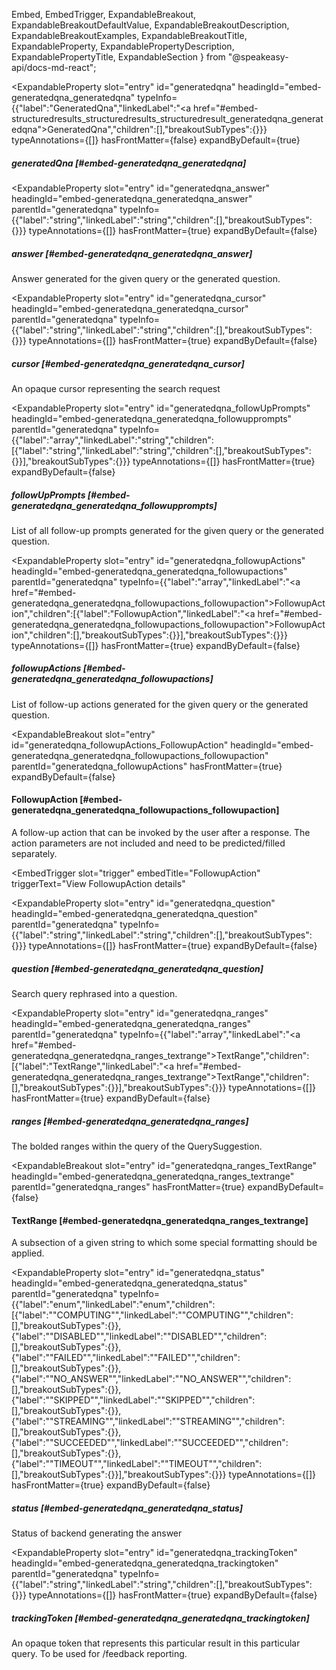   Embed,
  EmbedTrigger,
  ExpandableBreakout,
  ExpandableBreakoutDefaultValue,
  ExpandableBreakoutDescription,
  ExpandableBreakoutExamples,
  ExpandableBreakoutTitle,
  ExpandableProperty,
  ExpandablePropertyDescription,
  ExpandablePropertyTitle,
  ExpandableSection
} from "@speakeasy-api/docs-md-react";

<ExpandableSection>

<ExpandableProperty
  slot="entry"
  id="generatedqna"
  headingId="embed-generatedqna_generatedqna"
  typeInfo={{"label":"GeneratedQna","linkedLabel":"<a href=\"#embed-structuredresults_structuredresults_structuredresult_generatedqna_generatedqna\">GeneratedQna</a>","children":[],"breakoutSubTypes":{}}}
  typeAnnotations={[]}
  hasFrontMatter={false}
  expandByDefault={true}
>

<ExpandablePropertyTitle slot="title">

##### generatedQna [#embed-generatedqna_generatedqna]

</ExpandablePropertyTitle>

</ExpandableProperty>

<ExpandableProperty
  slot="entry"
  id="generatedqna_answer"
  headingId="embed-generatedqna_generatedqna_answer"
  parentId="generatedqna"
  typeInfo={{"label":"string","linkedLabel":"string","children":[],"breakoutSubTypes":{}}}
  typeAnnotations={[]}
  hasFrontMatter={true}
  expandByDefault={false}
>

<ExpandablePropertyTitle slot="title">

##### answer [#embed-generatedqna_generatedqna_answer]

</ExpandablePropertyTitle>

<ExpandablePropertyDescription slot="description">

Answer generated for the given query or the generated question.

</ExpandablePropertyDescription>

</ExpandableProperty>

<ExpandableProperty
  slot="entry"
  id="generatedqna_cursor"
  headingId="embed-generatedqna_generatedqna_cursor"
  parentId="generatedqna"
  typeInfo={{"label":"string","linkedLabel":"string","children":[],"breakoutSubTypes":{}}}
  typeAnnotations={[]}
  hasFrontMatter={true}
  expandByDefault={false}
>

<ExpandablePropertyTitle slot="title">

##### cursor [#embed-generatedqna_generatedqna_cursor]

</ExpandablePropertyTitle>

<ExpandablePropertyDescription slot="description">

An opaque cursor representing the search request

</ExpandablePropertyDescription>

</ExpandableProperty>

<ExpandableProperty
  slot="entry"
  id="generatedqna_followUpPrompts"
  headingId="embed-generatedqna_generatedqna_followupprompts"
  parentId="generatedqna"
  typeInfo={{"label":"array","linkedLabel":"string","children":[{"label":"string","linkedLabel":"string","children":[],"breakoutSubTypes":{}}],"breakoutSubTypes":{}}}
  typeAnnotations={[]}
  hasFrontMatter={true}
  expandByDefault={false}
>

<ExpandablePropertyTitle slot="title">

##### followUpPrompts [#embed-generatedqna_generatedqna_followupprompts]

</ExpandablePropertyTitle>

<ExpandablePropertyDescription slot="description">

List of all follow-up prompts generated for the given query or the generated question.

</ExpandablePropertyDescription>

</ExpandableProperty>

<ExpandableProperty
  slot="entry"
  id="generatedqna_followupActions"
  headingId="embed-generatedqna_generatedqna_followupactions"
  parentId="generatedqna"
  typeInfo={{"label":"array","linkedLabel":"<a href=\"#embed-generatedqna_generatedqna_followupactions_followupaction\">FollowupAction</a>","children":[{"label":"FollowupAction","linkedLabel":"<a href=\"#embed-generatedqna_generatedqna_followupactions_followupaction\">FollowupAction</a>","children":[],"breakoutSubTypes":{}}],"breakoutSubTypes":{}}}
  typeAnnotations={[]}
  hasFrontMatter={true}
  expandByDefault={false}
>

<ExpandablePropertyTitle slot="title">

##### followupActions [#embed-generatedqna_generatedqna_followupactions]

</ExpandablePropertyTitle>

<ExpandablePropertyDescription slot="description">

List of follow-up actions generated for the given query or the generated question.

</ExpandablePropertyDescription>

</ExpandableProperty>

<ExpandableBreakout
  slot="entry"
  id="generatedqna_followupActions_FollowupAction"
  headingId="embed-generatedqna_generatedqna_followupactions_followupaction"
  parentId="generatedqna_followupActions"
  hasFrontMatter={true}
  expandByDefault={false}
>

<ExpandableBreakoutTitle slot="title">

#### FollowupAction [#embed-generatedqna_generatedqna_followupactions_followupaction]

</ExpandableBreakoutTitle>

<ExpandableBreakoutDescription slot="description">

A follow-up action that can be invoked by the user after a response. The action parameters are not included and need to be predicted/filled separately.

</ExpandableBreakoutDescription>

<ExpandableBreakoutExamples slot="examples">

</ExpandableBreakoutExamples>

<ExpandableBreakoutDefaultValue slot="defaultValue">

</ExpandableBreakoutDefaultValue>

<Embed slot="embed">

<EmbedTrigger
  slot="trigger"
  embedTitle="FollowupAction"
  triggerText="View FollowupAction details"
>

<Embedfollowupaction />

</EmbedTrigger>

</Embed>

</ExpandableBreakout>

<ExpandableProperty
  slot="entry"
  id="generatedqna_question"
  headingId="embed-generatedqna_generatedqna_question"
  parentId="generatedqna"
  typeInfo={{"label":"string","linkedLabel":"string","children":[],"breakoutSubTypes":{}}}
  typeAnnotations={[]}
  hasFrontMatter={true}
  expandByDefault={false}
>

<ExpandablePropertyTitle slot="title">

##### question [#embed-generatedqna_generatedqna_question]

</ExpandablePropertyTitle>

<ExpandablePropertyDescription slot="description">

Search query rephrased into a question.

</ExpandablePropertyDescription>

</ExpandableProperty>

<ExpandableProperty
  slot="entry"
  id="generatedqna_ranges"
  headingId="embed-generatedqna_generatedqna_ranges"
  parentId="generatedqna"
  typeInfo={{"label":"array","linkedLabel":"<a href=\"#embed-generatedqna_generatedqna_ranges_textrange\">TextRange</a>","children":[{"label":"TextRange","linkedLabel":"<a href=\"#embed-generatedqna_generatedqna_ranges_textrange\">TextRange</a>","children":[],"breakoutSubTypes":{}}],"breakoutSubTypes":{}}}
  typeAnnotations={[]}
  hasFrontMatter={true}
  expandByDefault={false}
>

<ExpandablePropertyTitle slot="title">

##### ranges [#embed-generatedqna_generatedqna_ranges]

</ExpandablePropertyTitle>

<ExpandablePropertyDescription slot="description">

The bolded ranges within the query of the QuerySuggestion.

</ExpandablePropertyDescription>

</ExpandableProperty>

<ExpandableBreakout
  slot="entry"
  id="generatedqna_ranges_TextRange"
  headingId="embed-generatedqna_generatedqna_ranges_textrange"
  parentId="generatedqna_ranges"
  hasFrontMatter={true}
  expandByDefault={false}
>

<ExpandableBreakoutTitle slot="title">

#### TextRange [#embed-generatedqna_generatedqna_ranges_textrange]

</ExpandableBreakoutTitle>

<ExpandableBreakoutDescription slot="description">

A subsection of a given string to which some special formatting should be applied.

</ExpandableBreakoutDescription>

<ExpandableBreakoutExamples slot="examples">

</ExpandableBreakoutExamples>

<ExpandableBreakoutDefaultValue slot="defaultValue">

</ExpandableBreakoutDefaultValue>

<Embed slot="embed">

<EmbedTrigger slot="trigger" embedTitle="TextRange" triggerText="View TextRange details">

<Embedtextrange />

</EmbedTrigger>

</Embed>

</ExpandableBreakout>

<ExpandableProperty
  slot="entry"
  id="generatedqna_status"
  headingId="embed-generatedqna_generatedqna_status"
  parentId="generatedqna"
  typeInfo={{"label":"enum","linkedLabel":"enum","children":[{"label":"\"COMPUTING\"","linkedLabel":"\"COMPUTING\"","children":[],"breakoutSubTypes":{}},{"label":"\"DISABLED\"","linkedLabel":"\"DISABLED\"","children":[],"breakoutSubTypes":{}},{"label":"\"FAILED\"","linkedLabel":"\"FAILED\"","children":[],"breakoutSubTypes":{}},{"label":"\"NO_ANSWER\"","linkedLabel":"\"NO_ANSWER\"","children":[],"breakoutSubTypes":{}},{"label":"\"SKIPPED\"","linkedLabel":"\"SKIPPED\"","children":[],"breakoutSubTypes":{}},{"label":"\"STREAMING\"","linkedLabel":"\"STREAMING\"","children":[],"breakoutSubTypes":{}},{"label":"\"SUCCEEDED\"","linkedLabel":"\"SUCCEEDED\"","children":[],"breakoutSubTypes":{}},{"label":"\"TIMEOUT\"","linkedLabel":"\"TIMEOUT\"","children":[],"breakoutSubTypes":{}}],"breakoutSubTypes":{}}}
  typeAnnotations={[]}
  hasFrontMatter={true}
  expandByDefault={false}
>

<ExpandablePropertyTitle slot="title">

##### status [#embed-generatedqna_generatedqna_status]

</ExpandablePropertyTitle>

<ExpandablePropertyDescription slot="description">

Status of backend generating the answer

</ExpandablePropertyDescription>

</ExpandableProperty>

<ExpandableProperty
  slot="entry"
  id="generatedqna_trackingToken"
  headingId="embed-generatedqna_generatedqna_trackingtoken"
  parentId="generatedqna"
  typeInfo={{"label":"string","linkedLabel":"string","children":[],"breakoutSubTypes":{}}}
  typeAnnotations={[]}
  hasFrontMatter={true}
  expandByDefault={false}
>

<ExpandablePropertyTitle slot="title">

##### trackingToken [#embed-generatedqna_generatedqna_trackingtoken]

</ExpandablePropertyTitle>

<ExpandablePropertyDescription slot="description">

An opaque token that represents this particular result in this particular query. To be used for /feedback reporting.

</ExpandablePropertyDescription>

</ExpandableProperty>

</ExpandableSection>